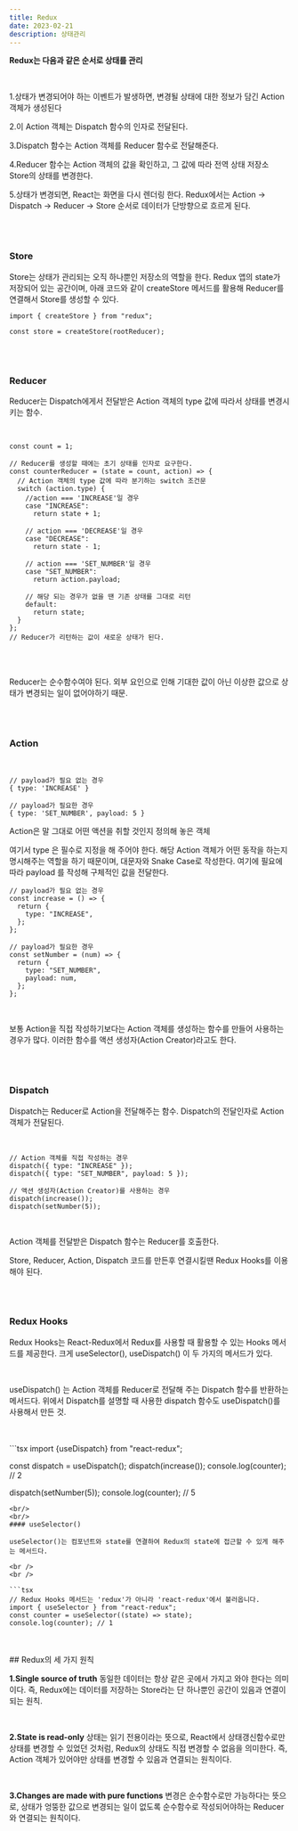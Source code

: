 ```yaml
---
title: Redux
date: 2023-02-21
description: 상태관리
---
```


**Redux는 다음과 같은 순서로 상태를 관리**

<br />

1.상태가 변경되어야 하는 이벤트가 발생하면, 변경될 상태에 대한 정보가 담긴 Action 객체가 생성된다

2.이 Action 객체는 Dispatch 함수의 인자로 전달된다.

3.Dispatch 함수는 Action 객체를 Reducer 함수로 전달해준다.

4.Reducer 함수는 Action 객체의 값을 확인하고, 그 값에 따라 전역 상태 저장소 Store의 상태를 변경한다.

5.상태가 변경되면, React는 화면을 다시 렌더링 한다.
Redux에서는 Action → Dispatch → Reducer → Store 순서로 데이터가 단방향으로 흐르게 된다.

<br />
<br />

### **Store**

Store는 상태가 관리되는 오직 하나뿐인 저장소의 역할을 한다. Redux 앱의 state가 저장되어 있는 공간이며, 아래 코드와 같이 createStore 메서드를 활용해 Reducer를 연결해서 Store를 생성할 수 있다.

```tsx
import { createStore } from "redux";

const store = createStore(rootReducer);
```

<br />
<br />

### **Reducer**

Reducer는 Dispatch에게서 전달받은 Action 객체의 type 값에 따라서 상태를 변경시키는 함수.

<br />

```tsx
const count = 1;

// Reducer를 생성할 때에는 초기 상태를 인자로 요구한다.
const counterReducer = (state = count, action) => {
  // Action 객체의 type 값에 따라 분기하는 switch 조건문
  switch (action.type) {
    //action === 'INCREASE'일 경우
    case "INCREASE":
      return state + 1;

    // action === 'DECREASE'일 경우
    case "DECREASE":
      return state - 1;

    // action === 'SET_NUMBER'일 경우
    case "SET_NUMBER":
      return action.payload;

    // 해당 되는 경우가 없을 땐 기존 상태를 그대로 리턴
    default:
      return state;
  }
};
// Reducer가 리턴하는 값이 새로운 상태가 된다.
```

<br />
<br />

Reducer는 순수함수여야 된다. 외부 요인으로 인해 기대한 값이 아닌 이상한 값으로 상태가 변경되는 일이 없어야하기 때문.

<br />
<br />

### **Action**

<br />

```tsx
// payload가 필요 없는 경우
{ type: 'INCREASE' }

// payload가 필요한 경우
{ type: 'SET_NUMBER', payload: 5 }
```

Action은 말 그대로 어떤 액션을 취할 것인지 정의해 놓은 객체

여기서 type 은 필수로 지정을 해 주어야 한다. 해당 Action 객체가 어떤 동작을 하는지 명시해주는 역할을 하기 때문이며, 대문자와 Snake Case로 작성한다. 여기에 필요에 따라 payload 를 작성해 구체적인 값을 전달한다.

```tsx
// payload가 필요 없는 경우
const increase = () => {
  return {
    type: "INCREASE",
  };
};

// payload가 필요한 경우
const setNumber = (num) => {
  return {
    type: "SET_NUMBER",
    payload: num,
  };
};
```

<br />

보통 Action을 직접 작성하기보다는 Action 객체를 생성하는 함수를 만들어 사용하는 경우가 많다. 이러한 함수를 액션 생성자(Action Creator)라고도 한다.

<br />
<br />

### **Dispatch**

Dispatch는 Reducer로 Action을 전달해주는 함수. Dispatch의 전달인자로 Action 객체가 전달된다.

<br />

```tsx
// Action 객체를 직접 작성하는 경우
dispatch({ type: "INCREASE" });
dispatch({ type: "SET_NUMBER", payload: 5 });

// 액션 생성자(Action Creator)를 사용하는 경우
dispatch(increase());
dispatch(setNumber(5));
```

<br />

Action 객체를 전달받은 Dispatch 함수는 Reducer를 호출한다.

Store, Reducer, Action, Dispatch 코드를 만든후 연결시킬땐 Redux Hooks를 이용해야 된다.

<br />
<br />

### **Redux Hooks**

Redux Hooks는 React-Redux에서 Redux를 사용할 때 활용할 수 있는 Hooks 메서드를 제공한다. 크게 useSelector(), useDispatch() 이 두 가지의 메서드가 있다.

<br />

useDispatch() 는 Action 객체를 Reducer로 전달해 주는 Dispatch 함수를 반환하는 메서드다.
위에서 Dispatch를 설명할 때 사용한 dispatch 함수도 useDispatch()를 사용해서 만든
것.

<br />
<br />
```tsx import {useDispatch} from "react-redux";

const dispatch = useDispatch();
dispatch(increase());
console.log(counter); // 2

dispatch(setNumber(5));
console.log(counter); // 5

````
<br/>
<br/>
#### useSelector()

useSelector()는 컴포넌트와 state를 연결하여 Redux의 state에 접근할 수 있게 해주는 메서드다.

<br />
<br />

```tsx
// Redux Hooks 메서드는 'redux'가 아니라 'react-redux'에서 불러옵니다.
import { useSelector } from "react-redux";
const counter = useSelector((state) => state);
console.log(counter); // 1
````

<br />
<br />
## Redux의 세 가지 원칙

**1.Single source of truth**
동일한 데이터는 항상 같은 곳에서 가지고 와야 한다는 의미이다. 즉, Redux에는 데이터를 저장하는 Store라는 단 하나뿐인 공간이 있음과 연결이 되는 원칙.

<br />

**2.State is read-only**
상태는 읽기 전용이라는 뜻으로, React에서 상태갱신함수로만 상태를 변경할 수 있었던 것처럼, Redux의 상태도 직접 변경할 수 없음을 의미한다. 즉, Action 객체가 있어야만 상태를 변경할 수 있음과 연결되는 원칙이다.

<br />

**3.Changes are made with pure functions**
변경은 순수함수로만 가능하다는 뜻으로, 상태가 엉뚱한 값으로 변경되는 일이 없도록 순수함수로 작성되어야하는 Reducer와 연결되는 원칙이다.
